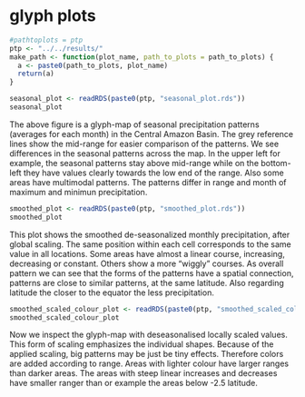 # glyph plots
```r
#pathtoplots = ptp
ptp <- "../../results/"
make_path <- function(plot_name, path_to_plots = path_to_plots) {
  a <- paste0(path_to_plots, plot_name)
  return(a)
}
```


```r
seasonal_plot <- readRDS(paste0(ptp, "seasonal_plot.rds"))
seasonal_plot
```

The above figure is a glyph-map of seasonal precipitation
patterns (averages for each month) in the Central Amazon Basin.
The grey reference lines show the mid-range for easier comparison
of the patterns.
We see differences in the seasonal patterns across the map.
In the upper left for example, the seasonal patterns stay
above mid-range while on the bottom-left they have values
clearly towards the low end of the range. 
Also some areas have multimodal patterns.
The patterns differ in range and month of maximum and minimun precipitation.



```r
smoothed_plot <- readRDS(paste0(ptp, "smoothed_plot.rds"))
smoothed_plot
```

This plot shows the smoothed de-seasonalized monthly precipitation, after global scaling. The same position
within each cell corresponds to the same value in all locations.
Some areas have almost a linear course, increasing, decreasing
or constant. Others show a more "wiggly" courses.
As overall pattern we can see that the forms of the patterns
have a spatial connection, patterns are close to similar patterns,
at the same latitude.
Also regarding latitude the closer to the equator the less precipitation.

```r
smoothed_scaled_colour_plot <- readRDS(paste0(ptp, "smoothed_scaled_colour_plot.rds"))
smoothed_scaled_colour_plot
```
Now we inspect the glyph-map with deseasonalised locally scaled values. This form of scaling emphasizes the individual shapes.
Because of the applied scaling, big patterns may be just be tiny effects. Therefore colors are added according to range.
Areas with lighter colour have larger ranges than darker areas.
The areas with steep linear increases and decreases have smaller ranger than or example the areas below -2.5 latitude.


